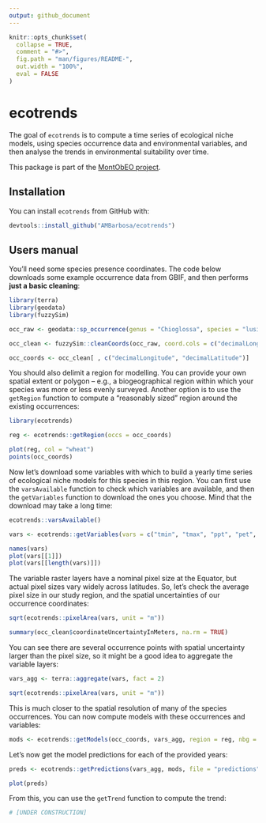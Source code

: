 ```yaml
---
output: github_document
---
```


<!-- README.md is generated from README.Rmd. Please edit that file -->

```r
knitr::opts_chunk$set(
  collapse = TRUE,
  comment = "#>",
  fig.path = "man/figures/README-",
  out.width = "100%",
  eval = FALSE
)
```

# ecotrends

<!-- badges: start -->

<!-- badges: end -->

The goal of `ecotrends` is to compute a time series of ecological niche models, using species occurrence data and environmental variables, and then analyse the trends in environmental suitability over time.

This package is part of the [MontObEO project](https://montobeo.wordpress.com/).

## Installation

You can install `ecotrends` from GitHub with:

```r
devtools::install_github("AMBarbosa/ecotrends")
```

## Users manual

You'll need some species presence coordinates. The code below downloads some example occurrence data from GBIF, and then performs **just a basic cleaning**:

```r
library(terra)
library(geodata)
library(fuzzySim)

occ_raw <- geodata::sp_occurrence(genus = "Chioglossa", species = "lusitanica", fixnames = FALSE)

occ_clean <- fuzzySim::cleanCoords(occ_raw, coord.cols = c("decimalLongitude", "decimalLatitude"), uncert.col = "coordinateUncertaintyInMeters", uncert.limit = 10000, year.col = "year", year.min = 1970, abs.col = "occurrenceStatus", plot = TRUE)

occ_coords <- occ_clean[ , c("decimalLongitude", "decimalLatitude")]
```

You should also delimit a region for modelling. You can provide your own spatial extent or polygon -- e.g., a biogeographical region within which your species was more or less evenly surveyed. Another option is to use the `getRegion` function to compute a "reasonably sized" region around the existing occurrences:

```r
library(ecotrends)

reg <- ecotrends::getRegion(occs = occ_coords)

plot(reg, col = "wheat")
points(occ_coords)
```

Now let's download some variables with which to build a yearly time series of ecological niche models for this species in this region. You can first use the `varsAvailable` function to check which variables are available, and then the `getVariables` function to download the ones you choose. Mind that the download may take a long time:

```r
ecotrends::varsAvailable()

vars <- ecotrends::getVariables(vars = c("tmin", "tmax", "ppt", "pet", "ws"), years = 1990:1981, region = reg, file = "variable_rasters")

names(vars)
plot(vars[[1]])
plot(vars[[length(vars)]])
```

The variable raster layers have a nominal pixel size at the Equator, but actual pixel sizes vary widely across latitudes. So, let's check the average pixel size in our study region, and the spatial uncertainties of our occurrence coordinates:

```r
sqrt(ecotrends::pixelArea(vars, unit = "m"))

summary(occ_clean$coordinateUncertaintyInMeters, na.rm = TRUE)
```

You can see there are several occurrence points with spatial uncertainty larger than the pixel size, so it might be a good idea to aggregate the variable layers:

```r
vars_agg <- terra::aggregate(vars, fact = 2)

sqrt(ecotrends::pixelArea(vars, unit = "m"))
```

This is much closer to the spatial resolution of many of the species occurrences. You can now compute models with these occurrences and variables:

```r
mods <- ecotrends::getModels(occ_coords, vars_agg, region = reg, nbg = 10000, nreps = 1, collin = TRUE, file = "models")
```

Let's now get the model predictions for each of the provided years:

```r
preds <- ecotrends::getPredictions(vars_agg, mods, file = "predictions")

plot(preds)
```

From this, you can use the `getTrend` function to compute the trend:

```r
# [UNDER CONSTRUCTION]
```
